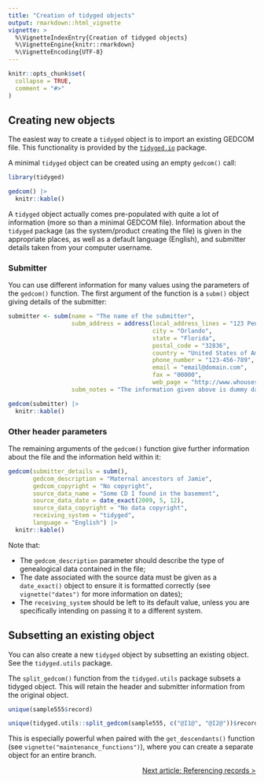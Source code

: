 ```yaml
---
title: "Creation of tidyged objects"
output: rmarkdown::html_vignette
vignette: >
  %\VignetteIndexEntry{Creation of tidyged objects}
  %\VignetteEngine{knitr::rmarkdown}
  %\VignetteEncoding{UTF-8}
---
```


```r
knitr::opts_chunk$set(
  collapse = TRUE,
  comment = "#>"
)
```

## Creating new objects

The easiest way to create a `tidyged` object is to import an existing GEDCOM file. This functionality is provided by the [`tidyged.io`](https://github.com/jl5000/tidyged.io) package.

A minimal `tidyged` object can be created using an empty `gedcom()` call:

```r
library(tidyged)

gedcom() |> 
  knitr::kable()
```

A `tidyged` object actually comes pre-populated with quite a lot of information (more so than a minimal GEDCOM file). Information about the `tidyged` package (as the system/product creating the file) is given in the appropriate places, as well as a default language (English), and submitter details taken from your computer username.

### Submitter

You can use different information for many values using the parameters of the `gedcom()` function. The first argument of the function is a `subm()` object giving details of the submitter:

```r
submitter <- subm(name = "The name of the submitter",
                  subm_address = address(local_address_lines = "123 Penny Lane Drive",
                                         city = "Orlando",
                                         state = "Florida",
                                         postal_code = "32836",
                                         country = "United States of America",
                                         phone_number = "123-456-789",
                                         email = "email@domain.com",
                                         fax = "00000",
                                         web_page = "http://www.whousesfaxanymore.com"),
                  subm_notes = "The information given above is dummy data")

gedcom(submitter) |> 
  knitr::kable()
```

### Other header parameters

The remaining arguments of the `gedcom()` function give further information about the file and the information held within it:

```r
gedcom(submitter_details = subm(),
       gedcom_description = "Maternal ancestors of Jamie",
       gedcom_copyright = "No copyright",
       source_data_name = "Some CD I found in the basement",
       source_data_date = date_exact(2009, 5, 12),
       source_data_copyright = "No data copyright",
       receiving_system = "tidyged",
       language = "English") |> 
  knitr::kable()
```

Note that:

* The `gedcom_description` parameter should describe the type of genealogical data contained in the file;
* The date associated with the source data must be given as a `date_exact()` object to ensure it is formatted correctly (see `vignette("dates")` for more information on dates);
* The `receiving_system` should be left to its default value, unless you are specifically intending on passing it to a different system.

## Subsetting an existing object

You can also create a new `tidyged` object by subsetting an existing object. See the `tidyged.utils` package.

The `split_gedcom()` function from the `tidyged.utils` package subsets a tidyged object. This will retain the header and submitter information from the original object. 

```r
unique(sample555$record)

unique(tidyged.utils::split_gedcom(sample555, c("@I1@", "@I2@"))$record)
```

This is especially powerful when paired with the `get_descendants()` function (see `vignette("maintenance_functions")`), where you can create a separate object for an entire branch.


<p style="text-align: right;"><a href="https://jl5000.github.io/tidyged/articles/cross_references.html">Next article: Referencing records ></a></p>
